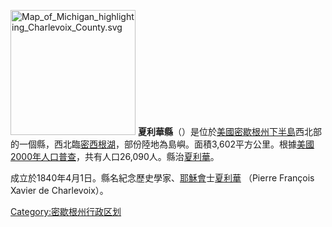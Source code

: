 [[File:Map_of_Michigan_highlighting_Charlevoix_County.svg|200px]]
'''夏利華縣'''（{{lang-en|Charlevoix County}}）是位於[[美國|美國]][[密歇根州|密歇根州]][[下半島|下半島]]西北部的一個縣，西北臨[[密西根湖|密西根湖]]，部份陸地為島嶼。面積3,602平方公里。根據[[美國2000年人口普查|美國2000年人口普查]]，共有人口26,090人。縣治[[夏利華_(密歇根州)|夏利華]]。

成立於1840年4月1日。縣名紀念歷史學家、[[耶穌會|耶穌會]]士[[夏利華|夏利華]] （Pierre François Xavier de Charlevoix）。

{{commonscat}}
{{coord|display=title}}
{{normdaten}}
{{Michigan}}
{{Michigan-stub}}
{{DEFAULTSORT:Charlevoix County, Michigan}}
 
[[Category:密歇根州行政区划|Category:密歇根州行政区划]]